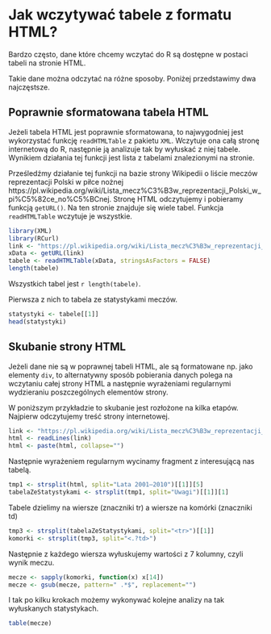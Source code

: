 # Jak wczytywać tabele z formatu HTML?

Bardzo często, dane które chcemy wczytać do R są dostępne w postaci tabeli na stronie HTML.

Takie dane można odczytać na różne sposoby. Poniżej przedstawimy dwa najczęstsze.

## Poprawnie sformatowana tabela HTML

Jeżeli tabela HTML jest poprawnie sformatowana, to najwygodniej jest wykorzystać funkcję `readHTMLTable` z pakietu `XML`. Wczytuje ona całą stronę internetową do R, następnie ją analizuje tak by wyłuskać z niej tabele. Wynikiem działania tej funkcji jest lista z tabelami znalezionymi na stronie.

Prześledźmy działanie tej funkcji na bazie strony Wikipedii o liście meczów reprezentacji Polski w piłce nożnej
https://pl.wikipedia.org/wiki/Lista_mecz%C3%B3w_reprezentacji_Polski_w_pi%C5%82ce_no%C5%BCnej. 
Stronę HTML odczytujemy i pobieramy funkcją `getURL()`. Na ten stronie znajduje się wiele tabel. Funkcja `readHTMLTable` wczytuje je wszystkie.

```r
library(XML)
library(RCurl)
link <- "https://pl.wikipedia.org/wiki/Lista_mecz%C3%B3w_reprezentacji_Polski_w_pi%C5%82ce_no%C5%BCnej"
xData <- getURL(link)
tabele <- readHTMLTable(xData, stringsAsFactors = FALSE)
length(tabele)
```

Wszystkich tabel jest `r length(tabele)`. 

Pierwsza z nich to tabela ze statystykami meczów.

```r
statystyki <- tabele[[1]]
head(statystyki)
```

## Skubanie strony HTML

Jeżeli dane nie są w poprawnej tabeli HTML, ale są formatowane np. jako elementy `div`, to alternatywny sposób pobierania danych polega na wczytaniu całej strony HTML a następnie wyrażeniami regularnymi wydzieraniu poszczególnych elementów strony.

W poniższym przykładzie to skubanie jest rozłożone na kilka etapów. Najpierw odczytujemy treść strony internetowej.

```r
link <- "https://pl.wikipedia.org/wiki/Lista_mecz%C3%B3w_reprezentacji_Polski_w_pi%C5%82ce_no%C5%BCnej"
html <- readLines(link)
html <- paste(html, collapse="")
```

Następnie wyrażeniem regularnym wycinamy fragment z interesującą nas tabelą.

```r
tmp1 <- strsplit(html, split="Lata 2001–2010")[[1]][5]
tabelaZeStatystykami <- strsplit(tmp1, split="Uwagi")[[1]][1]
```

Tabele dzielimy na wiersze (znaczniki tr) a wiersze na komórki (znaczniki td)

```r
tmp3 <- strsplit(tabelaZeStatystykami, split="<tr>")[[1]]
komorki <- strsplit(tmp3, split="<.?td>")
```

Następnie z każdego wiersza wyłuskujemy wartości z 7 kolumny, czyli wynik meczu.

```r
mecze <- sapply(komorki, function(x) x[14])
mecze <- gsub(mecze, pattern=" .*$", replacement="")
```

I tak po kilku krokach możemy wykonywać kolejne analizy na tak wyłuskanych statystykach.

```r
table(mecze)
```

